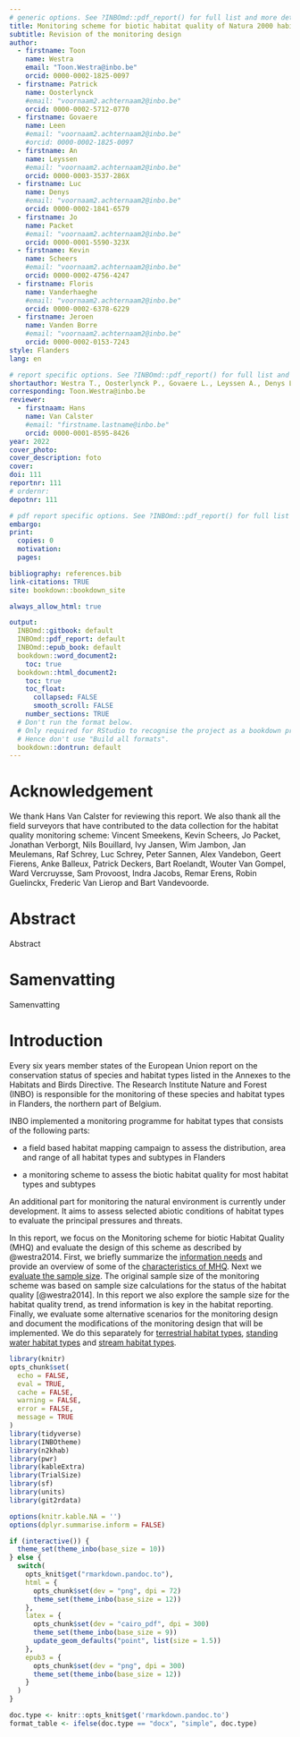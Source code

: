 ```yaml
---
# generic options. See ?INBOmd::pdf_report() for full list and more details.
title: Monitoring scheme for biotic habitat quality of Natura 2000 habitat types in Flanders, Belgium
subtitle: Revision of the monitoring design
author: 
  - firstname: Toon
    name: Westra
    email: "Toon.Westra@inbo.be"
    orcid: 0000-0002-1825-0097
  - firstname: Patrick 
    name: Oosterlynck
    #email: "voornaam2.achternaam2@inbo.be"
    orcid: 0000-0002-5712-0770
  - firstname: Govaere 
    name: Leen
    #email: "voornaam2.achternaam2@inbo.be"
    #orcid: 0000-0002-1825-0097
  - firstname: An 
    name: Leyssen
    #email: "voornaam2.achternaam2@inbo.be"
    orcid: 0000-0003-3537-286X
  - firstname: Luc 
    name: Denys
    #email: "voornaam2.achternaam2@inbo.be"
    orcid: 0000-0002-1841-6579
  - firstname: Jo 
    name: Packet
    #email: "voornaam2.achternaam2@inbo.be"
    orcid: 0000-0001-5590-323X
  - firstname: Kevin 
    name: Scheers
    #email: "voornaam2.achternaam2@inbo.be"
    orcid: 0000-0002-4756-4247
  - firstname: Floris 
    name: Vanderhaeghe
    #email: "voornaam2.achternaam2@inbo.be"
    orcid: 0000-0002-6378-6229
  - firstname: Jeroen 
    name: Vanden Borre
    #email: "voornaam2.achternaam2@inbo.be"
    orcid: 0000-0002-0153-7243
style: Flanders
lang: en

# report specific options. See ?INBOmd::pdf_report() for full list and more details.
shortauthor: Westra T., Oosterlynck P., Govaere L., Leyssen A., Denys L., Packet J., Scheers K., Vanderhaeghe F and Vanden Borre J.
corresponding: Toon.Westra@inbo.be
reviewer:
  - firstnaam: Hans
    name: Van Calster
    #email: "firstname.lastname@inbo.be"
    orcid: 0000-0001-8595-8426
year: 2022
cover_photo:
cover_description: foto
cover:
doi: 111
reportnr: 111
# ordernr:
depotnr: 111

# pdf report specific options. See ?INBOmd::pdf_report() for full list and more details.
embargo:
print:
  copies: 0
  motivation:
  pages:

bibliography: references.bib
link-citations: TRUE
site: bookdown::bookdown_site

always_allow_html: true

output:
  INBOmd::gitbook: default
  INBOmd::pdf_report: default
  INBOmd::epub_book: default
  bookdown::word_document2:
    toc: true
  bookdown::html_document2:
    toc: true
    toc_float:
      collapsed: FALSE
      smooth_scroll: FALSE
    number_sections: TRUE
  # Don't run the format below.
  # Only required for RStudio to recognise the project as a bookdown project.
  # Hence don't use "Build all formats".
  bookdown::dontrun: default
---
```



# Acknowledgement {-}

We thank Hans Van Calster for reviewing this report. We also thank all the field surveyors that have contributed to the data collection for the habitat quality monitoring scheme: Vincent Smeekens, Kevin Scheers, Jo Packet, Jonathan Verborgt, Nils Bouillard, Ivy Jansen, Wim Jambon, Jan Meulemans, Raf Schrey, Luc Schrey, Peter Sannen,
Alex Vandebon, Geert Fierens, Anke Balleux, Patrick Deckers, Bart Roelandt, Wouter Van Gompel, Ward Vercruysse, Sam Provoost, Indra Jacobs, Remar Erens, Robin Guelinckx, Frederic Van Lierop and Bart Vandevoorde.

# Abstract {-}

Abstract

\bdutch

# Samenvatting {-}

Samenvatting

\edutch

# Introduction

Every six years member states of the European Union report on the conservation status of species and habitat types listed in the Annexes to the Habitats and Birds Directive. The Research Institute Nature and Forest (INBO) is responsible for the monitoring of these species and habitat types in Flanders, the northern part of Belgium. 

INBO implemented a monitoring programme for habitat types that consists of the following parts:

+ a field based habitat mapping campaign to assess the distribution, area and range of all habitat types and subtypes in Flanders

+ a monitoring scheme to assess the biotic habitat quality for most habitat types and subtypes

An additional part for monitoring the natural environment is currently under development. It aims to assess selected abiotic conditions of habitat types to evaluate the principal pressures and threats. 

In this report, we focus on the Monitoring scheme for biotic Habitat Quality (MHQ) and evaluate the design of this scheme as described by @westra2014. First, we briefly summarize the [information needs](#information) and provide an overview of some of the [characteristics of MHQ](#overview). Next we [evaluate the sample size](#samplesize). The original sample size of the monitoring scheme was based on sample size calculations for the status of the habitat quality [@westra2014]. In this report we also explore the sample size for the habitat quality trend, as trend information is key in the habitat reporting. Finally, we evaluate some alternative scenarios for the monitoring design and document the modifications of the monitoring design that will be implemented. We do this separately for [terrestrial habitat types](#scenarioterr), [standing water habitat types](#scenariostandwater) and [stream habitat types](#scenariostream).  

```r
library(knitr)
opts_chunk$set(
  echo = FALSE,
  eval = TRUE,
  cache = FALSE,
  warning = FALSE,
  error = FALSE,
  message = TRUE
)
library(tidyverse)
library(INBOtheme)
library(n2khab)
library(pwr)
library(kableExtra)
library(TrialSize)
library(sf)
library(units)
library(git2rdata)

options(knitr.kable.NA = '')
options(dplyr.summarise.inform = FALSE)

if (interactive()) {
  theme_set(theme_inbo(base_size = 10))
} else {
  switch(
    opts_knit$get("rmarkdown.pandoc.to"),
    html = {
      opts_chunk$set(dev = "png", dpi = 72)
      theme_set(theme_inbo(base_size = 12))
    },
    latex = {
      opts_chunk$set(dev = "cairo_pdf", dpi = 300)
      theme_set(theme_inbo(base_size = 9))
      update_geom_defaults("point", list(size = 1.5))
    },
    epub3 = {
      opts_chunk$set(dev = "png", dpi = 300)
      theme_set(theme_inbo(base_size = 12))
    }
  )
}

doc.type <- knitr::opts_knit$get('rmarkdown.pandoc.to')
format_table <- ifelse(doc.type == "docx", "simple", doc.type)
```

